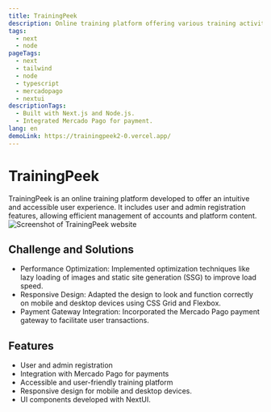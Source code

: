 ```yaml
---
title: TrainingPeek
description: Online training platform offering various training activities.
tags:
  - next
  - node
pageTags:
  - next
  - tailwind
  - node
  - typescript
  - mercadopago
  - nextui
descriptionTags:
  - Built with Next.js and Node.js.
  - Integrated Mercado Pago for payment.
lang: en
demoLink: https://trainingpeek2-0.vercel.app/
---
```


# TrainingPeek

TrainingPeek is an online training platform developed to offer an intuitive and accessible user experience. It includes user and admin registration features, allowing efficient management of accounts and platform content.
![Screenshot of TrainingPeek website](/img/img-1.webp)

## Challenge and Solutions

- Performance Optimization: Implemented optimization techniques like lazy loading of images and static site generation (SSG) to improve load speed.
- Responsive Design: Adapted the design to look and function correctly on mobile and desktop devices using CSS Grid and Flexbox.
- Payment Gateway Integration: Incorporated the Mercado Pago payment gateway to facilitate user transactions.


## Features

- User and admin registration
- Integration with Mercado Pago for payments
- Accessible and user-friendly training platform
- Responsive design for mobile and desktop devices.
- UI components developed with NextUI.

